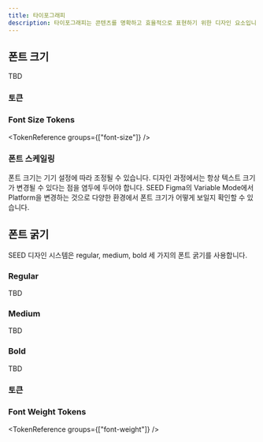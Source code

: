 ```yaml
---
title: 타이포그래피
description: 타이포그래피는 콘텐츠를 명확하고 효율적으로 표현하기 위한 디자인 요소입니다.
---
```


## 폰트 크기

TBD

### 토큰

### Font Size Tokens

<TokenReference groups={["font-size"]} />

### 폰트 스케일링

폰트 크기는 기기 설정에 따라 조정될 수 있습니다. 디자인 과정에서는 항상 텍스트 크기가 변경될 수 있다는 점을 염두에 두어야 합니다.
SEED Figma의 Variable Mode에서 Platform을 변경하는 것으로 다양한 환경에서 폰트 크기가 어떻게 보일지 확인할 수 있습니다.

## 폰트 굵기

SEED 디자인 시스템은 regular, medium, bold 세 가지의 폰트 굵기를 사용합니다.

### Regular

TBD

### Medium

TBD

### Bold

TBD

### 토큰

### Font Weight Tokens

<TokenReference groups={["font-weight"]} />
